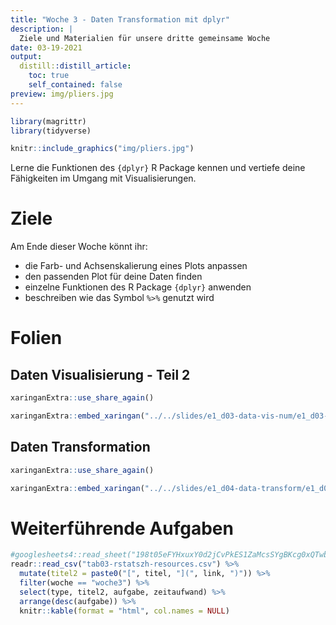 ```yaml
---
title: "Woche 3 - Daten Transformation mit dplyr"
description: |
  Ziele und Materialien für unsere dritte gemeinsame Woche
date: 03-19-2021
output:
  distill::distill_article:
    toc: true
    self_contained: false
preview: img/pliers.jpg    
---
```


<script async defer data-domain="rstatszh.github.io/website" src="https://plausible.io/js/plausible.js"></script>

```r
library(magrittr)
library(tidyverse)
```

```r

knitr::include_graphics("img/pliers.jpg")

```

Lerne die Funktionen des `{dplyr}` R Package kennen und vertiefe deine Fähigkeiten im Umgang mit Visualisierungen. 

# Ziele

Am Ende dieser Woche könnt ihr:

- die Farb- und Achsenskalierung eines Plots anpassen
- den passenden Plot für deine Daten finden
- einzelne Funktionen des R Package `{dplyr}` anwenden
- beschreiben wie das Symbol `%>%` genutzt wird

# Folien

## Daten Visualisierung - Teil 2

```r

xaringanExtra::use_share_again()

```

```r

xaringanExtra::embed_xaringan("../../slides/e1_d03-data-vis-num/e1_d03-data-vis-num.html", ratio = "16:9")

```

## Daten Transformation

```r

xaringanExtra::use_share_again()

```

```r

xaringanExtra::embed_xaringan("../../slides/e1_d04-data-transform/e1_d04-data-transform.html", ratio = "16:9")

```

# Weiterführende Aufgaben

```r


#googlesheets4::read_sheet("198t05eFYHxuxY0d2jCvPkES1ZaMcsSYgBKcg0xQTwb0") %>% 
readr::read_csv("tab03-rstatszh-resources.csv") %>% 
  mutate(titel2 = paste0("[", titel, "](", link, ")")) %>% 
  filter(woche == "woche3") %>% 
  select(type, titel2, aufgabe, zeitaufwand) %>% 
  arrange(desc(aufgabe)) %>% 
  knitr::kable(format = "html", col.names = NULL)

```
